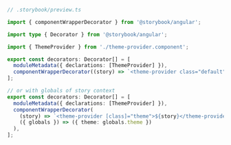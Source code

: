 ```ts
// .storybook/preview.ts

import { componentWrapperDecorator } from '@storybook/angular';

import type { Decorator } from '@storybook/angular';

import { ThemeProvider } from './theme-provider.component';

export const decorators: Decorator[] = [
  moduleMetadata({ declarations: [ThemeProvider] }),
  componentWrapperDecorator((story) => `<theme-provider class="default">${story}</theme-provider>`),
];

// or with globals of story context
export const decorators: Decorator[] = [
  moduleMetadata({ declarations: [ThemeProvider] }),
  componentWrapperDecorator(
    (story) => `<theme-provider [class]="theme">${story}</theme-provider>`,
    ({ globals }) => ({ theme: globals.theme })
  ),
];
```
